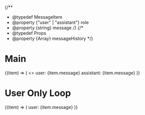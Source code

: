 {/**
  * @typedef MessageItem
  * @property {"user" | "assistant"} role
  * @property {string} message
  */}
{/**
  * @typedef Props
  * @property {Array<MessageItem>} messageHistory
  */}

# Main

<ForEach arr={props.messageHistory}>
  {(item) => (
    <>
      <If condition={item.role == 'user'}>
        user: {item.message}
      </If>
      <ElseIf condition={item.role == 'assistant'}>
        assistant: {item.message}
      </ElseIf>
    </>
  )}
</ForEach>

# User Only Loop

<ForEach arr={props.messageHistory}>
  {(item) => (
    <If condition={item.role == 'user'}>
      user: {item.message}
    </If>
  )}
</ForEach>